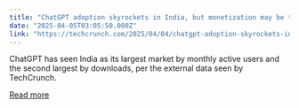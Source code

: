 ```yaml
---
title: "ChatGPT adoption skyrockets in India, but monetization may be trailing"
date: "2025-04-05T03:05:50.000Z"
link: "https://techcrunch.com/2025/04/04/chatgpt-adoption-skyrockets-in-india-but-monetization-may-be-trailing/"
---
```


ChatGPT has seen India as its largest market by monthly active users and the second largest by downloads, per the external data seen by TechCrunch.

[Read more](https://techcrunch.com/2025/04/04/chatgpt-adoption-skyrockets-in-india-but-monetization-may-be-trailing/)
